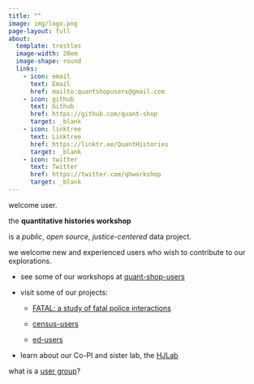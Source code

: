 ```yaml
---
title: ""
image: img/logo.png
page-layout: full
about:
  template: trestles
  image-width: 20em
  image-shape: round
  links:
    - icon: email
      text: Email
      href: mailto:quantshopusers@gmail.com
    - icon: github
      text: Github
      href: https://github.com/quant-shop
      target: _blank
    - icon: linktree
      text: Linktree
      href: https://linktr.ee/QuantHistories
      target: _blank
    - icon: twitter
      text: Twitter
      href: https://twitter.com/qhworkshop
      target: _blank
---
```


welcome user. 

the **quantitative histories workshop**

is a *public*, *open source*, *justice-centered* data project.

we welcome new and experienced users who wish to contribute to our explorations.

- see some of our workshops at [quant-shop-users](quant-shop.qmd){.external target="_blank"}

- visit some of our projects:
  
  - [FATAL: a study of fatal police interactions](https://github.com/quant-shop/fatalv2){.external target="_blank"}

  - [census-users](https://quant-shop.github.io/census/){.external target="_blank"}
  
  - [ed-users](https://professornaite.github.io/racism-stem-ed/){.external target="_blank"}

- learn about our Co-PI and sister lab, the [HJLab](https://hyeryeonjang.com/){.external target="_blank"}

what is a [user group](files/user-group.qmd){target="_blank"}?

